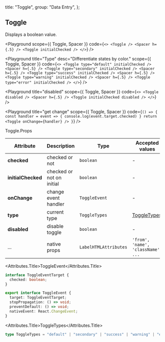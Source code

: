 
  title: "Toggle",
  group: "Data Entry",
};

## Toggle

Displays a boolean value.

<Playground
  scope={{ Toggle, Spacer }}
  code={`
<>
  <Toggle />
  <Spacer h={.5} />
  <Toggle initialChecked />
</>
`}
/>

<Playground
  title="Type"
  desc="Differentiate states by color."
  scope={{ Toggle, Spacer }}
  code={`
<>
  <Toggle type="default" initialChecked />
  <Spacer h={.5} />
  <Toggle type="secondary" initialChecked />
  <Spacer h={.5} />
  <Toggle type="success" initialChecked />
  <Spacer h={.5} />
  <Toggle type="warning" initialChecked />
  <Spacer h={.5} />
  <Toggle type="error" initialChecked />
</>
`}
/>

<Playground
  title="disabled"
  scope={{ Toggle, Spacer }}
  code={`
<>
  <Toggle disabled />
  <Spacer h={.5} />
  <Toggle initialChecked disabled />
</>
`}
/>

<Playground
  title="get change"
  scope={{ Toggle, Spacer }}
  code={`
() => {
  const handler = event => {
    console.log(event.target.checked)
  }
  return <Toggle onChange={handler} />
}
`}
/>

<Attributes edit="/pages/en-us/components/toggle.mdx">
<Attributes.Title>Toggle.Props</Attributes.Title>

| Attribute          | Description               | Type                  | Accepted values                    | Default   |
| ------------------ | ------------------------- | --------------------- | ---------------------------------- | --------- |
| **checked**        | checked or not            | `boolean`             | -                                  | -         |
| **initialChecked** | checked or not on initial | `boolean`             | -                                  | `false`   |
| **onChange**       | change event handler      | `ToggleEvent`         | -                                  | -         |
| **type**           | current type              | `ToggleTypes`         | [ToggleTypes](#toggletypes)        | `default` |
| **disabled**       | disable toggle            | `boolean`             | -                                  | `false`   |
| ...                | native props              | `LabelHTMLAttributes` | `'from', 'name', 'className', ...` | -         |

<Attributes.Title>ToggleEvent</Attributes.Title>

```ts
interface ToggleEventTarget {
  checked: boolean;
}

export interface ToggleEvent {
  target: ToggleEventTarget;
  stopPropagation: () => void;
  preventDefault: () => void;
  nativeEvent: React.ChangeEvent;
}
```

<Attributes.Title>ToggleTypes</Attributes.Title>

```ts
type ToggleTypes = "default" | "secondary" | "success" | "warning" | "error";
```

</Attributes>

